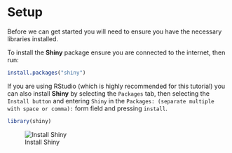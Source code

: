 # Setup {-}

Before we can get started you will need to ensure you have the necessary libraries installed.

To install the **Shiny** package ensure you are connected to the internet, then run:

```r
install.packages("shiny")
```

If you are using RStudio (which is highly recommended for this tutorial) you can also install **Shiny** by selecting the `Packages` tab, then selecting the `Install button` and entering `Shiny` in the `Packages: (separate multiple with space or comma):` form field and pressing `install`.

```r
library(shiny)
```

![Install Shiny](screenshots/install-shiny.png)
